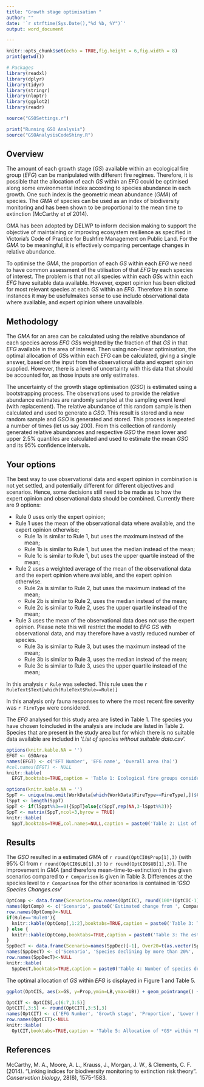 ```yaml
---
title: "Growth stage optimisation "
author: "" 
date: '`r strftime(Sys.Date(),"%d %b, %Y")`'
output: word_document

---
```


```r
knitr::opts_chunk$set(echo = TRUE,fig.height = 6,fig.width = 8)
print(getwd())
```



```r
# Packages
library(readxl)
library(dplyr)
library(tidyr)
library(stringr)
library(nloptr)
library(ggplot2)
library(readr)

source("GSOSettings.r")

print("Running GSO Analysis")
source("GSOAnalysisCodeShiny.R")
```

## Overview

The amount of each growth stage (*GS*) available within an ecological fire group (*EFG*) can be manipulated with different fire regimes. Therefore, it is possible that the allocation of each *GS* within an *EFG* could be optimised along some environmental index according to species abundance in each growth. One such index is the geometric mean abundance (*GMA*) of species. The *GMA* of species can be used as an index of biodiversity monitoring and has been shown to be proportional to the mean time to extinction (McCarthy *et al* 2014).

GMA has been adopted by DELWP to inform decision making to support the objective of maintaining or improving ecosystem resilience as specified in Victoria’s Code of Practice for Bushfire Management on Public Land. For the *GMA* to be meaningful, it is effectively comparing percentage changes in relative abundance.

To optimise the *GMA*, the proportion of each *GS* within each *EFG* we need to  have common assessment of the utilisation of that *EFG* by each species of interest. The problem is that not all species within each *GS*s within each *EFG* have suitable data available. However, expert opinion has been elicited for most relevant species at each *GS* within an *EFG*. Therefore it in some instances it may be usefulmakes sense to use include observational data where available, and expert opinion where unavailable.

## Methodology

The *GMA* for an area can be calculated using the relative abundance of each species across *EFG* *GS*s weighted by the fraction of that *GS* in that *EFG* available in the area of interest. Then using non-linear optimisation, the optimal allocation of *GS*s within each *EFG* can be calculated, giving a single answer, based on the input from the observational data and expert opinion supplied. However, there is a level of uncertainty with this data that should be accounted for, as those inputs are only estimates.

The uncertainty of the growth stage optimisation (*GSO*) is estimated using a bootstrapping process. The observations used to provide the relative abundance estimates are randomly sampled at the sampling event level (with replacement). The relative abundance of this random sample is then calculated and used to generate a *GSO*. This result is stored and a new random sample and *GSO* is generated and stored. This process is repeated a number of times (let us say 200). From this collection of randomly generated relative abundances and respective *GSO* the mean lower and upper 2.5% quantiles are calculated and used to estimate the mean *GSO* and its 95% confidence intervals.

## Your options

The best way to use observational data and expert opinion in combination is not yet settled, and potentially different for different objectives and scenarios. Hence, some decisions still need to be made as to how the expert opinion and observational data should be combined. Currently there are 9 options:

* Rule 0 uses only the expert opinion;
* Rule 1 uses the mean of the observational data where available, and the expert opinion otherwise;
    + Rule 1a is similar to Rule 1, but uses the maximum instead of the mean;
    + Rule 1b is similar to Rule 1, but  uses the median instead of the mean;
    + Rule 1c is similar to Rule 1, but  uses the upper quartile instead of the mean;
* Rule 2 uses a weighted average of the mean of the observational data and the expert opinion where available, and the expert opinion otherwise.
    + Rule 2a is similar to Rule 2, but uses the maximum instead of the mean;
    + Rule 2b is similar to Rule 2,  uses the median instead of the mean;
    + Rule 2c is similar to Rule 2,  uses the upper quartile instead of the mean;
* Rule 3 uses the mean of the observational data does not use the expert opinion. Please note this will restrict the model to *EFG* *GS* with observational data, and may therefore have a vastly reduced number of species.
    + Rule 3a is similar to Rule 3, but uses the maximum instead of the mean;
    + Rule 3b is similar to Rule 3,  uses the median instead of the mean;
    + Rule 3c is similar to Rule 3,  uses the upper quartile instead of the mean;

In this analysis `r Rule` was selected. This rule uses the `r RuleText$Text[which(RuleText$Rule==Rule)]`

In this analysis only fauna responses to where the most recent fire severity was `r FireType` were considered.

The *EFG* analysed for this study area are listed in Table 1. The species you have chosen toincluded in the analysis are include are listed in Table 2. Species that are present in the study area but for which there is no suitable data available are included in '*List of species without suitable data.csv*'.

```r
options(knitr.kable.NA = '')
EFGT <- GSOArea
names(EFGT) <- c('EFT Number', 'EFG name', 'Overall area (ha)')
#col.names(EFGT) <- NULL
knitr::kable(
  EFGT,booktabs=TRUE,caption = 'Table 1: Ecological fire groups considered within the area of interest.')
```


```r
options(knitr.kable.NA = '')
SppT <- unique(na.omit(WorkData[which(WorkData$FireType==FireType),])$COMMON_NAME)
lSppt <- length(SppT)
SppT <- if(lSppt%%3==0){SppT}else{c(SppT,rep(NA,3-lSppt%%3))}
SppT <- matrix(SppT,ncol=3,byrow = TRUE)
knitr::kable(
  SppT,booktabs=TRUE,col.names=NULL,caption = paste0('Table 2: List of the ', lSppt, ' species considered within the area of interest.'),longtable = TRUE)
```

<!-- # ```{r SppTableNoDat,echo=FALSE} -->
<!-- # options(knitr.kable.NA = '') -->
<!-- # SppNTB <- unique(na.omit(NoData$COMMON_NAME[which(NoData$DIVNAME=='Birds')])) -->
<!-- # if(length(SppNTB)==0){SppNTB<-'None'} -->
<!-- # SppNTB <- if(length(SppNTB)%%3==0){SppNTB}else{c(SppNTB,rep(NA,3-length(SppNTB)%%3))} -->
<!-- # SppNTB <- matrix(SppNTB,ncol=3,byrow = TRUE) -->
<!-- # knitr::kable( -->
<!-- #   SppNTB,booktabs=TRUE,caption = 'Table 3: Bird species that are present in the study area but for which there is no suitable data available.',longtable = TRUE) -->
<!-- # SppNTC <- unique(na.omit(NoData$COMMON_NAME[which(NoData$DIVNAME=='Crustaceans')])) -->
<!-- # if(length(SppNTC)==0){SppNTC<-'None'} -->
<!-- # SppNTC <- if(length(SppNTC)%%3==0){SppNTC}else{c(SppNTC,rep(NA,3-length(SppNTC)%%3))} -->
<!-- # SppNTC <- matrix(SppNTC,ncol=3,byrow = TRUE) -->
<!-- # knitr::kable( -->
<!-- #   SppNTC,booktabs=TRUE,caption = 'Table 4: Crustacean species that are present in the study area but for which there is no suitable data available.',longtable = TRUE) -->
<!-- # SppNTFi <- unique(na.omit(NoData$COMMON_NAME[which(NoData$DIVNAME=='Fishes')])) -->
<!-- # if(length(SppNTFi)==0){SppNTFi<-'None'} -->
<!-- # SppNTFi <- if(length(SppNTFi)%%3==0){SppNTFi}else{c(SppNTFi,rep(NA,3-length(SppNTFi)%%3))} -->
<!-- # SppNTFi <- matrix(SppNTFi,ncol=3,byrow = TRUE) -->
<!-- # knitr::kable( -->
<!-- #   SppNTFi,booktabs=TRUE,caption = 'Table 5: Fish species that are present in the study area but for which there is no suitable data available.',longtable = TRUE) -->
<!-- # SppNTFr <- unique(na.omit(NoData$COMMON_NAME[which(NoData$DIVNAME=='Frogs')])) -->
<!-- # if(length(SppNTFr)==0){SppNTFr<-'None'} -->
<!-- # SppNTFr <- if(length(SppNTFr)%%3==0){SppNTFr}else{c(SppNTFr,rep(NA,3-length(SppNTFr)%%3))} -->
<!-- # SppNTFr <- matrix(SppNTFr,ncol=3,byrow = TRUE) -->
<!-- # knitr::kable( -->
<!-- #   SppNTFr,booktabs=TRUE,caption = 'Table 6: Frog species that are present in the study area but for which there is no suitable data available.',longtable = TRUE) -->
<!-- # SppNTM <- unique(na.omit(NoData$COMMON_NAME[which(NoData$DIVNAME=='Mammals')])) -->
<!-- # if(length(SppNTM)==0){SppNTM<-'None'} -->
<!-- # SppNTM <- if(length(SppNTM)%%3==0){SppNTM}else{c(SppNTM,rep(NA,3-length(SppNTM)%%3))} -->
<!-- # SppNTM <- matrix(SppNTM,ncol=3,byrow = TRUE) -->
<!-- # knitr::kable( -->
<!-- #   SppNTM,booktabs=TRUE,caption = 'Table 7: Mammal species that are present in the study area but for which there is no suitable data available.',longtable = TRUE) -->
<!-- # SppNTR <- unique(na.omit(NoData$COMMON_NAME[which(NoData$DIVNAME=='Reptiles')])) -->
<!-- # if(length(SppNTR)==0){SppNTR<-'None'} -->
<!-- # SppNTR <- if(length(SppNTR)%%3==0){SppNTR}else{c(SppNTR,rep(NA,3-length(SppNTR)%%3))} -->
<!-- # SppNTR <- matrix(SppNTR,ncol=3,byrow = TRUE) -->
<!-- # knitr::kable( -->
<!-- #   SppNTR,booktabs=TRUE,caption = 'Table 8: Reptile species that are present in the study area but for which there is no suitable data available.',longtable = TRUE) -->
<!-- # ``` -->

## Results

The *GSO* resulted in a estimated *GMA* of `r round(OptCI0$Prop[1],3)` (with 95% CI from `r round(OptCI0$LB[1],3)` to `r round(OptCI0$UB[1],3)`). The improvement in *GMA* (and therefore mean-time-to-extinction) in the given scenarios compared to `r Comparison` is given in Table 3. Differences at the species level to `r Comparison` for the other scenarios is contained in '*GSO Species Changes.csv*'

```r
OptComp <- data.frame(Scenarios=row.names(OptCIC), round(100*(OptCIC-1),1)[,c(1,3,2)])[which(row.names(OptCIC)!=Comparison),]
names(OptComp) <- c('Scenario', paste0('Estimated change from ', Comparison), 'Lower bound', 'Upper bound')
row.names(OptComp)<-NULL
if(Rule=='Rule0'){
  knitr::kable(OptComp[,1:2],booktabs=TRUE,caption = paste0('Table 3: The estimated percentage change in *GMA* of species from the ', Comparison, ' *GS* within *EFG* in the area of interest.'),longtable = TRUE)
} else {
  knitr::kable(OptComp,booktabs=TRUE,caption = paste0('Table 3: The estimated percentage change in *GMA* of species from the ', Comparison, ' *GS* within *EFG* in the area of interest, with 95% confidence intervals.'),longtable = TRUE)
}
SppDecT <- data.frame(Scenario=names(SppDec)[-1], Over20=t(as.vector(SppDec[1,-1])), Over50=t(as.vector(SppDec[2,-1])), All=t(as.vector(SppDec[3,-1])))
names(SppDecT) <- c('Scenario', 'Species declining by more than 20%', 'Species declining by more than 50%', '100% decline (local extinction)')
row.names(SppDecT)<-NULL
knitr::kable(
  SppDecT,booktabs=TRUE,caption = paste0('Table 4: Number of species declining by 20%, 50% or 100% from the ', Comparison, ' for the other scenarios.'),longtable = TRUE)
```

The optimal allocation of *GS* within *EFG* is displayed in Figure 1 and Table 5.

```r
ggplot(OptCIS, aes(x=GS, y=Prop,ymin=LB,ymax=UB)) + geom_pointrange() + facet_wrap(~ EFG) + labs(x="Growth stage", y="Proportion of ecological fire group")

OptCIT <- OptCIS[,c(6:7,3:5)]
OptCIT[,3:5] <- round(OptCIT[,3:5],3)
names(OptCIT) <- c('EFG Number', 'Growth stage', 'Proportion', 'Lower Bound', 'Upper bound')
row.names(OptCIT)<-NULL
knitr::kable(
  OptCIT,booktabs=TRUE,caption = 'Table 5: Allocation of *GS* within *EFG* to optimise the *GMA* of species in the area of interest, with 95% condifence intervals.',longtable = TRUE)
```




## References

McCarthy, M. A., Moore, A. L., Krauss, J., Morgan, J. W., & Clements, C. F. (2014). "Linking indices for biodiversity monitoring to extinction risk theory". *Conservation biology*, 28(6), 1575-1583.
